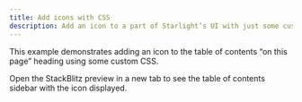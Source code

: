 ```yaml
---
title: Add icons with CSS
description: Add an icon to a part of Starlight’s UI with just some custom CSS
---
```



This example demonstrates adding an icon to the table of contents “on this page” heading using some custom CSS.

Open the StackBlitz preview in a new tab to see the table of contents sidebar with the icon displayed.

<StackBlitz
	title="Starlight — table of contents icon CSS"
	description="Example of using some custom CSS to add an icon to the table of contents “On this page” heading in Starlight"
	example="css-icons"
	openFile="src/styles.css"
/>
